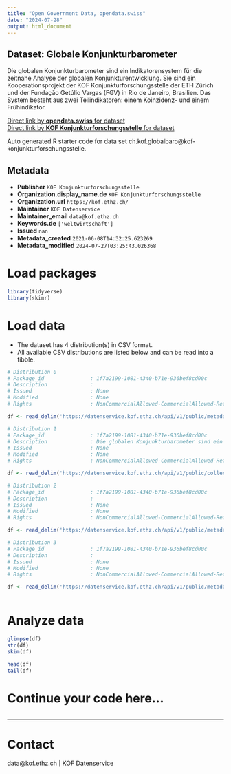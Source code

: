 ```yaml
---
title: "Open Government Data, opendata.swiss"
date: "2024-07-28"
output: html_document
---
```


## Dataset: Globale Konjunkturbarometer

Die globalen Konjunkturbarometer sind ein Indikatorensystem für die zeitnahe Analyse der globalen Konjunkturentwicklung. Sie sind ein Kooperationsprojekt der KOF Konjunkturforschungsstelle der ETH Zürich und der Fundação Getúlio Vargas (FGV) in Rio de Janeiro, Brasilien. Das System besteht aus zwei Teilindikatoren: einem Koinzidenz- und einem Frühindikator.

[Direct link by **opendata.swiss** for dataset](https://opendata.swiss/de/dataset/globale-konjunkturbarometer)<br>
[Direct link by **KOF Konjunkturforschungsstelle** for dataset](https://kof.ethz.ch/prognosen-indikatoren/indikatoren/kof-globalbaro.html)

Auto generated R starter code for data set ch.kof.globalbaro@kof-konjunkturforschungsstelle.

## Metadata

- **Publisher** `KOF Konjunkturforschungsstelle`
- **Organization.display_name.de** `KOF Konjunkturforschungsstelle`
- **Organization.url** `https://kof.ethz.ch/`
- **Maintainer** `KOF Datenservice`
- **Maintainer_email** `data@kof.ethz.ch`
- **Keywords.de** `['weltwirtschaft']`
- **Issued** `nan`
- **Metadata_created** `2021-06-08T14:32:25.623269`
- **Metadata_modified** `2024-07-27T03:25:43.026368`


# Load packages

```r

library(tidyverse)
library(skimr)

```

# Load data

-   The dataset has 4 distribution(s) in CSV format.
-   All available CSV distributions are listed below and can be read into a tibble.

```r

# Distribution 0
# Package_id               : 1f7a2199-1081-4340-b71e-936bef8cd00c
# Description              : 
# Issued                   : None
# Modified                 : None
# Rights                   : NonCommercialAllowed-CommercialAllowed-ReferenceRequired

df <- read_delim('https://datenservice.kof.ethz.ch/api/v1/public/metadata/collections/ogd_ch.kof.globalbaro?mime=csv&locale=de')

# Distribution 1
# Package_id               : 1f7a2199-1081-4340-b71e-936bef8cd00c
# Description              : Die globalen Konjunkturbarometer sind ein Indikatorensystem für die zeitnahe Analyse der globalen Konjunkturentwicklung. Sie sind ein Kooperationsprojekt der KOF Konjunkturforschungsstelle der ETH Zürich und der Fundação Getúlio Vargas (FGV) in Rio de Janeiro, Brasilien. Das System besteht aus zwei Teilindikatoren: einem Koinzidenz- und einem Frühindikator.
# Issued                   : None
# Modified                 : None
# Rights                   : NonCommercialAllowed-CommercialAllowed-ReferenceRequired

df <- read_delim('https://datenservice.kof.ethz.ch/api/v1/public/collections/ogd_ch.kof.globalbaro?mime=csv')

# Distribution 2
# Package_id               : 1f7a2199-1081-4340-b71e-936bef8cd00c
# Description              : 
# Issued                   : None
# Modified                 : None
# Rights                   : NonCommercialAllowed-CommercialAllowed-ReferenceRequired

df <- read_delim('https://datenservice.kof.ethz.ch/api/v1/public/metadata/collections/ogd_ch.kof.globalbaro?mime=csv&locale=fr')

# Distribution 3
# Package_id               : 1f7a2199-1081-4340-b71e-936bef8cd00c
# Description              : 
# Issued                   : None
# Modified                 : None
# Rights                   : NonCommercialAllowed-CommercialAllowed-ReferenceRequired

df <- read_delim('https://datenservice.kof.ethz.ch/api/v1/public/metadata/collections/ogd_ch.kof.globalbaro?mime=csv&locale=en')



```

# Analyze data

```r

glimpse(df)
str(df)
skim(df)

head(df)
tail(df)

```

# Continue your code here...

```r

```

------------------------------------------------------------------------

# Contact

data@kof.ethz.ch | KOF Datenservice
